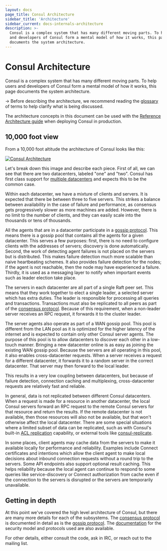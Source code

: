 ```yaml
---
layout: docs
page_title: Consul Architecture
sidebar_title: 'Architecture'
sidebar_current: docs-internals-architecture
description: >-
  Consul is a complex system that has many different moving parts. To help users
  and developers of Consul form a mental model of how it works, this page
  documents the system architecture.
---
```


# Consul Architecture

Consul is a complex system that has many different moving parts. To help
users and developers of Consul form a mental model of how it works, this
page documents the system architecture.

-> Before describing the architecture, we recommend reading the
[glossary](/docs/glossary.html) of terms to help
clarify what is being discussed.

The architecture concepts in this document can be used with the [Reference Architecture guide](https://learn.hashicorp.com/consul/datacenter-deploy/reference-architecture?utm_source=consul.io&utm_medium=docs) when deploying Consul in production.

## 10,000 foot view

From a 10,000 foot altitude the architecture of Consul looks like this:

[![Consul Architecture](/img/consul-arch.png)](/img/consul-arch.png)

Let's break down this image and describe each piece. First of all, we can see
that there are two datacenters, labeled "one" and "two". Consul has first
class support for [multiple datacenters](https://learn.hashicorp.com/consul/security-networking/datacenters) and
expects this to be the common case.

Within each datacenter, we have a mixture of clients and servers. It is expected
that there be between three to five servers. This strikes a balance between
availability in the case of failure and performance, as consensus gets progressively
slower as more machines are added. However, there is no limit to the number of clients,
and they can easily scale into the thousands or tens of thousands.

All the agents that are in a datacenter participate in a [gossip protocol](/docs/internals/gossip.html).
This means there is a gossip pool that contains all the agents for a given datacenter. This serves
a few purposes: first, there is no need to configure clients with the addresses of servers;
discovery is done automatically. Second, the work of detecting agent failures
is not placed on the servers but is distributed. This makes failure detection much more
scalable than naive heartbeating schemes. It also provides failure detection for the nodes; if the agent is not reachable, then the node may have experienced a failure. Thirdly, it is used as a messaging layer to notify
when important events such as leader election take place.

The servers in each datacenter are all part of a single Raft peer set. This means that
they work together to elect a single leader, a selected server which has extra duties. The leader
is responsible for processing all queries and transactions. Transactions must also be replicated to
all peers as part of the [consensus protocol](/docs/internals/consensus.html). Because of this
requirement, when a non-leader server receives an RPC request, it forwards it to the cluster leader.

The server agents also operate as part of a WAN gossip pool. This pool is different from the LAN pool
as it is optimized for the higher latency of the internet and is expected to contain only
other Consul server agents. The purpose of this pool is to allow datacenters to discover each
other in a low-touch manner. Bringing a new datacenter online is as easy as joining the existing
WAN gossip pool. Because the servers are all operating in this pool, it also enables cross-datacenter
requests. When a server receives a request for a different datacenter, it forwards it to a random
server in the correct datacenter. That server may then forward to the local leader.

This results in a very low coupling between datacenters, but because of failure detection,
connection caching and multiplexing, cross-datacenter requests are relatively fast and reliable.

In general, data is not replicated between different Consul datacenters. When a
request is made for a resource in another datacenter, the local Consul servers forward
an RPC request to the remote Consul servers for that resource and return the results.
If the remote datacenter is not available, then those resources will also not be
available, but that won't otherwise affect the local datacenter. There are some special
situations where a limited subset of data can be replicated, such as with Consul's built-in
[ACL replication](https://learn.hashicorp.com/consul/day-2-operations/acl-replication) capability, or
external tools like [consul-replicate](https://github.com/hashicorp/consul-replicate).

In some places, client agents may cache data from the servers to make it
available locally for performance and reliability. Examples include Connect
certificates and intentions which allow the client agent to make local decisions
about inbound connection requests without a round trip to the servers. Some API
endpoints also support optional result caching. This helps reliability because
the local agent can continue to respond to some queries like service-discovery
or Connect authorization from cache even if the connection to the servers is
disrupted or the servers are temporarily unavailable.

## Getting in depth

At this point we've covered the high level architecture of Consul, but there are many
more details for each of the subsystems. The [consensus protocol](/docs/internals/consensus.html) is
documented in detail as is the [gossip protocol](/docs/internals/gossip.html). The [documentation](/docs/internals/security.html)
for the security model and protocols used are also available.

For other details, either consult the code, ask in IRC, or reach out to the mailing list.
